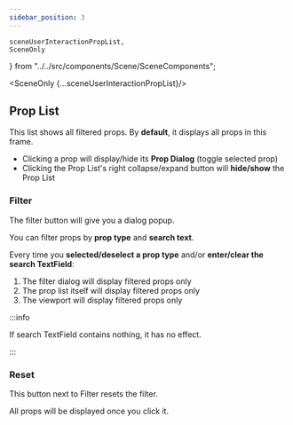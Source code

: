 ```yaml
---
sidebar_position: 3
---
```


    sceneUserInteractionPropList,
    SceneOnly
} from "../../src/components/Scene/SceneComponents";

<SceneOnly {...sceneUserInteractionPropList}/>

## Prop List

This list shows all filtered props. By **default**, it displays all props in this frame.

* Clicking a prop will display/hide its **Prop Dialog** (toggle selected prop)
* Clicking the Prop List's right collapse/expand button will **hide/show** the Prop List

### Filter

The filter button will give you a dialog popup.

You can filter props by **prop type** and **search text**.

Every time you **selected/deselect a prop type** and/or **enter/clear the search TextField**:
1. The filter dialog will display filtered props only
2. The prop list itself will display filtered props only
3. The viewport will display filtered props only

:::info

If search TextField contains nothing, it has no effect.

:::

### Reset

This button next to Filter resets the filter.

All props will be displayed once you click it.